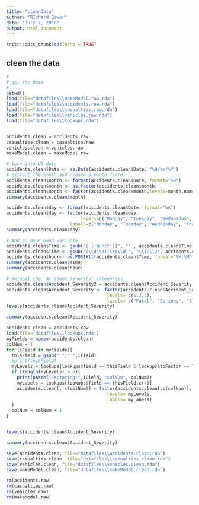 ```yaml
---
title: "cleanData"
author: "RIchard Gower"
date: "July 7, 2018"
output: html_document
---
```


```r
knitr::opts_chunk$set(echo = TRUE)
```

## clean the data


```r
#
# get the data
#
getwd()
load(file="datafiles\\makeModel.raw.rda")
load(file="datafiles\\accidents.raw.rda")
load(file="datafiles\\casualties.raw.rda")
load(file="datafiles\\vehicles.raw.rda")
load(file="datafiles\\lookups.rda")


accidents.clean = accidents.raw
casualties.clean = casualties.raw
vehicles.clean = vehicles.raw
makeModel.clean = makeModel.raw

```

```r
# turn into US date
accidents.clean$Date <- as.Date(accidents.clean$Date, "%d/%m/%Y")
# Extract the month and create a month field
accidents.clean$month <- format(accidents.clean$Date, format="%B")
accidents.clean$month <- as.factor(accidents.clean$month)
accidents.clean$month <- factor(accidents.clean$month,levels=month.name)
summary(accidents.clean$month)
```

```r
accidents.clean$day <- format(accidents.clean$Date, format="%A")
accidents.clean$day <- factor(accidents.clean$day, 
                            levels=c("Monday", "Tuesday", "Wednesday", "Thursday", "Friday", "Saturday", "Sunday"),
                        labels=c("Monday", "Tuesday", "Wednesday", "Thursday", "Friday", "Saturday", "Sunday"))
summary(accidents.clean$day)
```


```r
# Add an hour band variable
accidents.clean$Time <- gsub("[ [:punct:]]", "" , accidents.clean$Time) # remove punctuation from 'Time' variable
accidents.clean$Time <- gsub("(\\d\\d)(\\d\\d)", "\\1:\\2", accidents.clean$Time) # add a colon after 2nd value
accidents.clean$hour<- as.POSIXlt(accidents.clean$Time, format="%H:%M")$hour # add a new column called 'hour' with hours band
summary(accidents.clean$Time)
summary(accidents.clean$hour)
```

```r
# Relabel the 'Accident_Severity' categories
accidents.clean$Accident_Severity2 = accidents.clean$Accident_Severity
accidents.clean$Accident_Severity <- factor(accidents.clean$Accident_Severity,
                                      levels= c(1,2,3),
                                      labels= c("Fatal", "Serious", "Slight"))
levels(accidents.clean$Accident_Severity)

summary(accidents.clean$Accident_Severity)
```

```r
accidents.clean = accidents.raw
load(file='datafiles\\lookups.rda')
myFields = names(accidents.clean)
colNum = 1
for (iField in myFields){
  thisField = gsub("_"," ",iField)
  #print(thisField)
  myLevels = lookups[lookups$field == thisField & lookups$toFactor == TRUE,c(3)] 
  if (length(myLevels) > 0){
    print(paste("Factoring:",iField, "colNum", colNum))
    myLabels = lookups[lookups$field == thisField,c(4)]
    accidents.clean[, c(colNum)] = factor(accidents.clean[,c(colNum)],
                                      levels= myLevels,
                                      labels= myLabels)
  }
  colNum = colNum + 1
}


levels(accidents.clean$Accident_Severity)

summary(accidents.clean$Accident_Severity)
```
```r
save(accidents.clean, file="datafiles\\accidents.clean.rda")
save(casualties.clean, file="datafiles\\casualties.clean.rda")
save(vehicles.clean, file="datafiles\\vehicles.clean.rda")
save(makeModel.clean, file="datafiles\\makeModel.clean.rda")
```
```r
rm(accidents.raw)
rm(casualties.raw)
rm(vehicles.raw)
rm(makeModel.raw)
```


